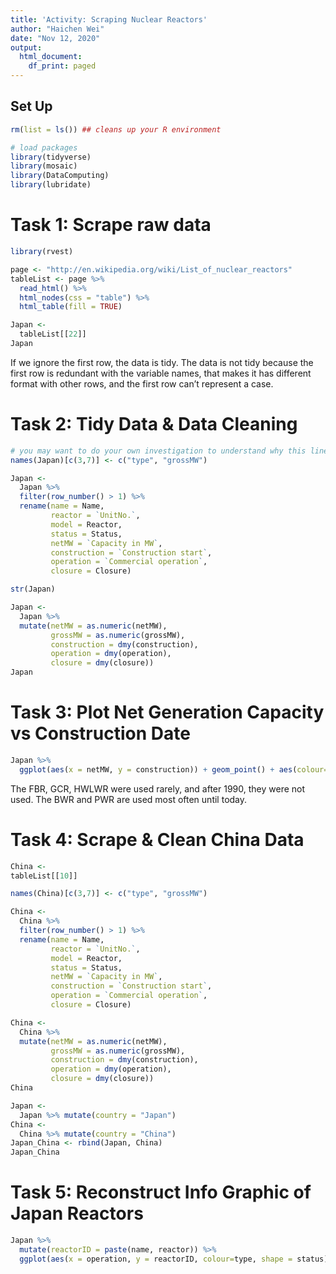 ```yaml
---
title: 'Activity: Scraping Nuclear Reactors'
author: "Haichen Wei"
date: "Nov 12, 2020"
output:
  html_document:
    df_print: paged
---
```


## Set Up
```r
rm(list = ls()) ## cleans up your R environment

# load packages
library(tidyverse)
library(mosaic)
library(DataComputing)
library(lubridate)
```


# Task 1: Scrape raw data

```r
library(rvest)

page <- "http://en.wikipedia.org/wiki/List_of_nuclear_reactors"
tableList <- page %>%
  read_html() %>%
  html_nodes(css = "table") %>%
  html_table(fill = TRUE)
```

```r
Japan <-
  tableList[[22]]
Japan
```

If we ignore the first row, the data is tidy. The data is not tidy because the first row is redundant with the variable names, that makes it has different format with other rows, and the first row can't represent a case.

# Task 2: Tidy Data & Data Cleaning

```r
# you may want to do your own investigation to understand why this line is needed
names(Japan)[c(3,7)] <- c("type", "grossMW")

Japan <-
  Japan %>%
  filter(row_number() > 1) %>%
  rename(name = Name, 
         reactor = `UnitNo.`,
         model = Reactor,
         status = Status, 
         netMW = `Capacity in MW`,
         construction = `Construction start`,
         operation = `Commercial operation`, 
         closure = Closure)
```

```r
str(Japan)
```

```r
Japan <-
  Japan %>%
  mutate(netMW = as.numeric(netMW), 
         grossMW = as.numeric(grossMW),
         construction = dmy(construction),
         operation = dmy(operation),
         closure = dmy(closure))
Japan
```

# Task 3: Plot Net Generation Capacity vs Construction Date

```r
Japan %>% 
  ggplot(aes(x = netMW, y = construction)) + geom_point() + aes(colour=type)
```

The FBR, GCR, HWLWR were used rarely, and after 1990, they were not used. The BWR and PWR are used most often until today. 

# Task 4: Scrape & Clean China Data

```r
China <-
tableList[[10]]
```
```r
names(China)[c(3,7)] <- c("type", "grossMW")

China <-
  China %>%
  filter(row_number() > 1) %>%
  rename(name = Name, 
         reactor = `UnitNo.`,
         model = Reactor,
         status = Status, 
         netMW = `Capacity in MW`,
         construction = `Construction start`,
         operation = `Commercial operation`, 
         closure = Closure)
```
```r
China <-
  China %>%
  mutate(netMW = as.numeric(netMW), 
         grossMW = as.numeric(grossMW),
         construction = dmy(construction),
         operation = dmy(operation),
         closure = dmy(closure))
China
```

```r
Japan <- 
  Japan %>% mutate(country = "Japan") 
China <- 
  China %>% mutate(country = "China") 
Japan_China <- rbind(Japan, China)
Japan_China
```

# Task 5: Reconstruct Info Graphic of Japan Reactors

```r
Japan %>% 
  mutate(reactorID = paste(name, reactor)) %>%
  ggplot(aes(x = operation, y = reactorID, colour=type, shape = status)) + geom_segment(aes(x = construction, xend=operation, yend = reactorID))
```
